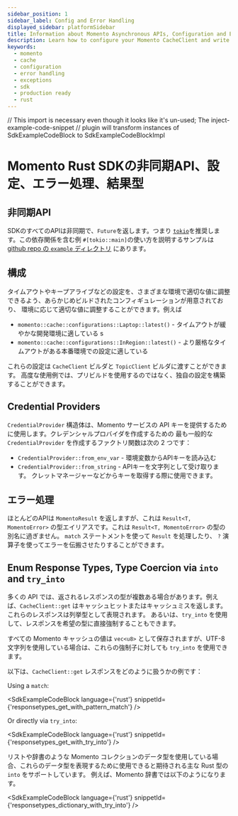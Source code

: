```yaml
---
sidebar_position: 1
sidebar_label: Config and Error Handling
displayed_sidebar: platformSidebar
title: Information about Momento Asynchronous APIs, Configuration and Error Handling in Rust
description: Learn how to configure your Momento CacheClient and write production-ready error handling code in Rust
keywords:
  - momento
  - cache
  - configuration
  - error handling
  - exceptions
  - sdk
  - production ready
  - rust
---
```


// This import is necessary even though it looks like it's un-used; The inject-example-code-snippet
// plugin will transform instances of SdkExampleCodeBlock to SdkExampleCodeBlockImpl

# Momento Rust SDKの非同期API、設定、エラー処理、結果型

## 非同期API

SDKのすべてのAPIは非同期で、`Future`を返します。つまり
[`tokio`](https://tokio.rs)を推奨します。この依存関係を含む例
`#[tokio::main]`の使い方を説明するサンプルは
[github repo の `example` ディレクトリ](https://github.com/momentohq/client-sdk-rust/tree/main/example) にあります。

## 構成

タイムアウトやキープアライブなどの設定を、さまざまな環境で適切な値に調整できるよう、あらかじめビルドされたコンフィギュレーションが用意されており、
環境に応じて適切な値に調整することができます。例えば

- `momento::cache::configurations::Laptop::latest()` - タイムアウトが緩やかな開発環境に適している
s
- `momento::cache::configurations::InRegion::latest()` - より厳格なタイムアウトがある本番環境での設定に適している

これらの設定は `CacheClient` ビルダと `TopicClient` ビルダに渡すことができます。
高度な使用例では、プリビルドを使用するのではなく、独自の設定を構築することができます。

## Credential Providers

`CredentialProvider` 構造体は、Momento サービスの API キーを提供するために使用します。クレデンシャルプロバイダを作成するための
最も一般的な `CredentialProvider` を作成するファクトリ関数は次の 2 つです：

- `CredentialProvider::from_env_var` - 環境変数からAPIキーを読み込む
- `CredentialProvider::from_string` - APIキーを文字列として受け取ります。
クレットマネージャーなどからキーを取得する際に使用できます。

## エラー処理

ほとんどのAPIは `MomentoResult` を返しますが、これは `Result<T, MomentoError>` の型エイリアスです。これは `Result<T, MomentoError>` の型の別名に過ぎません。
`match` ステートメントを使って `Result` を処理したり、 `?` 演算子を使ってエラーを伝搬させたりすることができます。

## Enum Response Types, Type Coercion via `into` and `try_into`

多くの API では、返されるレスポンスの型が複数ある場合があります。例えば、`CacheClient::get` はキャッシュヒットまたはキャッシュミスを返します。
これらのレスポンスは列挙型として表現されます。
あるいは、`try_into` を使用して、レスポンスを希望の型に直接強制することもできます。

すべての Momento キャッシュの値は `vec<u8>` として保存されますが、UTF-8 文字列を使用している場合は、これらの強制子に対しても `try_into` を使用できます。

以下は、`CacheClient::get` レスポンスをどのように扱うかの例です：

Using a `match`:

<SdkExampleCodeBlock language={'rust'} snippetId={'responsetypes_get_with_pattern_match'} />

Or directly via `try_into`:

<SdkExampleCodeBlock language={'rust'} snippetId={'responsetypes_get_with_try_into'} />

リストや辞書のような Momento コレクションのデータ型を使用している場合、これらのデータ型を表現するために使用できると期待される主な Rust 型の `into` をサポートしています。
例えば、Momento 辞書では以下のようになります。

<SdkExampleCodeBlock language={'rust'} snippetId={'responsetypes_dictionary_with_try_into'} />

